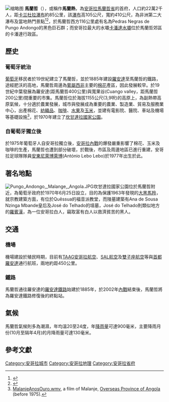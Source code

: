 {{Infobox settlement
<!--See the Table at Infobox Settlement for all fields and descriptions of usage-->
<!-- Basic info  ---------------->
|name          = 馬蘭哲
|other_name             =
|native_name            =  {{lang|pt|Malanje}}
|nickname               = 
|settlement_type        = [[市級行政區|市級行政區]]及城鎮
|motto                  =
<!-- images and maps  ----------->
|image_skyline          = 
|imagesize              = 
|image_caption          = 
|image_flag             = 
|flag_size              =
|image_seal             = 
|seal_size              =
|image_shield           = 
|shield_size            =
|image_map              = 
|mapsize                =
|map_caption            = 
|pushpin_map            = Angola<!-- the name of a location map as per http://en.wikipedia.org/wiki/Template:Location_map -->
|pushpin_label_position =right
|pushpin_mapsize        =300
|pushpin_map_caption    =馬哲蘭於安哥拉之位置
<!-- Location ------------------>
|coordinates_region     = AO
|subdivision_type       = 國家
|subdivision_name       = {{AGO}}
|subdivision_type1      = [[安哥拉行政區劃|省]]
|subdivision_name1      = [[馬蘭哲省|馬蘭哲省]]
|subdivision_type2      =
|subdivision_name2      = 
|subdivision_type3      =
|subdivision_name3      = 
|<!-- Politics ----------------->
|government_footnotes   =
|government_type        =
|leader_title           =
|leader_name            =
|leader_title1          =  <!-- for places with, say, both a mayor and a city manager -->
|leader_name1           =
|established_title      =  <!-- Settled -->
|established_date       = 
<!-- Area    --------------------->
|area_magnitude         = 
|unit_pref                =Imperial <!--Enter: Imperial, if Imperial (metric) is desired-->
|area_footnotes           =
|area_total_km2           =  <!-- ALL fields dealing with a measurements are subject to automatic unit conversion-->
|area_land_km2            = <!--See table @ Template:Infobox Settlement for details on automatic unit conversion-->
<!-- Population   ----------------------->
|population_as_of               =
|population_footnotes           =
|population_note                =
|population_total               =222,000 
|population_density_km2         =
|population_density_sq_mi       =
|population_metro               =
|population_density_metro_km2   =
|population_density_metro_sq_mi =
|population_blank1_title        =Ethnicities
|population_blank1              =
|population_density_blank1_km2 =   
|population_density_blank1_sq_mi =
<!-- General information  --------------->
|timezone               =[[西非時間|WAT]] 
|utc_offset             = +1
|timezone_DST           = 
|utc_offset_DST         = 
|latd=9|latm=32|lats= |latNS=S
|longd=16|longm=21|longs=|longEW=E
|elevation_footnotes    =  <!--for references: use <ref> </ref> tags-->
|elevation_m            = 1155
|elevation_ft           =
<!-- Area/postal codes & others -------->
|postal_code_type       =  <!-- enter ZIP code, Postcode, Post code, Postal code... -->
|postal_code            =
|area_code              =
|blank_name             =
|blank_info             =
|blank1_name            =
|blank1_info            =
|website                = 
|footnotes              = 
}} 
[[File:Malange_Estacao-CfL_2011-08_IMG1487.jpg|缩略图]]
'''馬蘭哲'''（{{lang-pt|Malanje}}），或稱作'''馬蘭熱'''，為[[安哥拉|安哥拉]][[馬蘭哲省|馬蘭哲省]]的首府，人口約22萬2千人，距[[卡兰杜拉瀑布|卡兰杜拉瀑布]]約85公里，該[[瀑布|瀑布]]高105公尺，寬約410公尺，為非洲第二大瀑布及當地熱門景點<ref>{{cite web|url=http://www.portalangop.co.ao/turismo/provincia.jsp?title=Malanje&module=dc58f09f-43f0-40f4-9901-873a892e985d|title=Malange|autor=|data=|publisher=ANGOP Turismo|accessdate=2010-12-18|deadurl=yes|archiveurl=https://web.archive.org/web/20101224011053/http://www.portalangop.co.ao/turismo/provincia.jsp?title=Malanje&module=dc58f09f-43f0-40f4-9901-873a892e985d|archivedate=2010-12-24}}</ref><ref>{{cite web|url=http://www.world-waterfalls.com/waterfall.php?num=518|title=Kalandula Falls|autor=|data=|language=en|publisher=world-waterfalls.com|accessdate=2010-12-18|archive-url=https://web.archive.org/web/20101201133341/http://world-waterfalls.com/waterfall.php?num=518|archive-date=2010-12-01|dead-url=yes}}</ref>，於馬蘭哲西方116公里處有名為Pedras Negras de Pungo Andongo的黑色巨石群；而安哥拉最大的水壩[[卡潘達水壩|卡潘達水壩]]位於馬蘭哲郊區的卡潘達行政區。

==歷史==
===葡萄牙統治===
[[葡萄牙|葡萄牙]]移民者於19世紀建立了馬蘭哲，並於1885年建設[[羅安達|羅安達]]至馬蘭哲的鐵路，途經肥沃的高地，馬蘭哲周邊為[[葡屬西非|葡屬西非]]主要的[[棉花|棉花]]產區，因此發展較早。於19世紀中葉發展為羅安達(距馬蘭哲400公里)與寬果谷(Cuango valley，距馬蘭哲200公里)間重要的市集。馬蘭哲位於海拔1155公尺(3,9呎)的高原上，為副熱帶高原氣候，十分適於農業發展，城市與發展成為重要的農業、製造業、貿易及服務業中心，出產棉花、[[紡織品|紡織品]]、[[咖啡|咖啡]]、[[水果|水果]]及[[玉米|玉米]]，並建有電影院、醫院、車站及機場等基礎設施<ref>[http://www.youtube.com/watch?v=nUiOYQrswts MalanjeAnosOuro.wmv], a film of Malanje, [[Overseas_Province_of_Angola|Overseas Province of Angola]] (before 1975).</ref>，於1970年建立了[[坎甘達拉國家公園|坎甘達拉國家公園]]。

===自葡萄牙獨立後===
於1975年葡萄牙人自安哥拉獨立後，[[安哥拉內戰|安哥拉內戰]]的爆發嚴重影響了棉花、玉米及咖啡的生產，馬蘭哲也遭到部分破壞，於戰後，市區及周邊地區已進行重建，安哥拉足球隊隊員[[安東尼萊博萊博|安東尼萊博萊博]](António Lebo Lebo)於1977年出生於此。

==著名地點==
[[File:Pungo_Andongo,_Malange,_Angola.JPG|thumb]]坎甘達拉國家公園位於馬蘭哲附近，為葡萄牙政府於1970年6月25日設立，目的為保護1963年發現的[[大黑馬羚|大黑馬羚]]，就宗教建築方面，有位於Quêssua的福音派教堂，而陵墓建築有Ana de Sousa Nzinga Mbande皇后及José do Telhado的墳墓，José do Telhado則類似地方的[[羅賓漢|羅賓漢]]，為一位安哥拉白人，竊取富有白人以救濟貧苦的黑人。

==交通==
===機場===
機場建設於殖民時期，目前有[[TAAG安哥拉航空|TAAG安哥拉航空]]、[[SAL航空|SAL航空]]及[[雙子座航空|雙子座航空]]等與[[首都|首都]][[羅安達|羅安達]]通行航班，兩地約距450公里。

===鐵路===
馬蘭哲通往羅安達的[[羅安達鐵路|羅安達鐵路]]始建於1885年，於2002年[[安哥拉內戰|內戰]]結束後，馬蘭哲將為羅安達鐵路修復後的終點站。

==氣候==
馬蘭哲氣候則多為潮濕，年均溫20至24度，年[[降雨量|降雨量]]可達900毫米，主要降雨月份(10月至隔年4月)的月降雨量可達130毫米。
{{Infobox weather 
|metric_first= Yes   
|collapsed=          
|single_line= Yes      
|location =馬蘭哲
|Jan_REC_Hi_°C= 32
|Feb_REC_Hi_°C= 33
|Mar_REC_Hi_°C= 32
|Apr_REC_Hi_°C= 31
|May_REC_Hi_°C= 31
|Jun_REC_Hi_°C= 31
|Jul_REC_Hi_°C= 32
|Aug_REC_Hi_°C= 33
|Sep_REC_Hi_°C= 32
|Oct_REC_Hi_°C= 32
|Nov_REC_Hi_°C= 31
|Dec_REC_Hi_°C= 31
|Year_REC_Hi_°C= 33

|Jan_Hi_°C = 27
|Feb_Hi_°C = 27
|Mar_Hi_°C = 28
|Apr_Hi_°C = 27
|May_Hi_°C = 29
|Jun_Hi_°C = 28
|Jul_Hi_°C = 29
|Aug_Hi_°C = 30
|Sep_Hi_°C = 29
|Oct_Hi_°C = 28
|Nov_Hi_°C = 27
|Dec_Hi_°C = 27
|Year_Hi_°C = 28

|Jan_MEAN_°C =21
|Feb_MEAN_°C =21
|Mar_MEAN_°C =22
|Apr_MEAN_°C =21
|May_MEAN_°C =21
|Jun_MEAN_°C =18
|Jul_MEAN_°C =19
|Aug_MEAN_°C =21
|Sep_MEAN_°C =22
|Oct_MEAN_°C =22
|Nov_MEAN_°C =21
|Dec_MEAN_°C =21
|Year_MEAN_°C =21

|Jan_Lo_°C = 16
|Feb_Lo_°C = 16
|Mar_Lo_°C = 16
|Apr_Lo_°C = 16
|May_Lo_°C = 13
|Jun_Lo_°C = 9
|Jul_Lo_°C = 9
|Aug_Lo_°C = 12
|Sep_Lo_°C = 15
|Oct_Lo_°C = 16
|Nov_Lo_°C = 16
|Dec_Lo_°C = 16
|Year_Lo_°C = 14

|Jan_REC_Lo_°C= 13
|Feb_REC_Lo_°C= 11
|Mar_REC_Lo_°C= 8
|Apr_REC_Lo_°C= 11
|May_REC_Lo_°C= 4
|Jun_REC_Lo_°C= 4
|Jul_REC_Lo_°C= 2
|Aug_REC_Lo_°C= 5
|Sep_REC_Lo_°C= 10
|Oct_REC_Lo_°C= 12
|Nov_REC_Lo_°C= 11
|Dec_REC_Lo_°C= 11
|Year_REC_Lo_°C=2

|Jan_Precip_cm =      8
|Feb_Precip_cm =     13
|Mar_Precip_cm =      19
|Apr_Precip_cm =     16
|May_Precip_cm =      1
|Jun_Precip_cm =      0
|Jul_Precip_cm =      0
|Aug_Precip_cm =      0
|Sep_Precip_cm =       5
|Oct_Precip_cm =     12
|Nov_Precip_cm =     20
|Dec_Precip_cm =     14
|Year_Precip_cm = 113

|Jan_Precip_days= 7
|Feb_Precip_days= 9
|Mar_Precip_days= 9
|Apr_Precip_days= 9
|May_Precip_days= 1
|Jun_Precip_days= 0
|Jul_Precip_days= 0
|Aug_Precip_days= 0
|Sep_Precip_days= 3
|Oct_Precip_days= 8
|Nov_Precip_days= 11
|Dec_Precip_days= 10
|Year_Precip_days= 72
|source = <ref>
{{cite web
  | url = http://www.weatherbase.com/weather/weather.php3?s=51266&refer=&units=metric&cityname=Malange-Angola
  | title = 馬蘭哲氣候
  | accessdate =
  | publisher = weatherbase
  | language = 
}}</ref>
|accessdate = 
}}

{{Portal|安哥拉|Flag of Angola.svg}}

==參考文獻==
{{reflist}}

{{coord|9|32|S|16|21|E|region:AO_type:city_source:dewiki|display=title}}

{{Municipalities of Angola}}

[[Category:安哥拉城市|Category:安哥拉城市]]
[[Category:安哥拉地理|Category:安哥拉地理]]
[[Category:安哥拉省府|Category:安哥拉省府]]